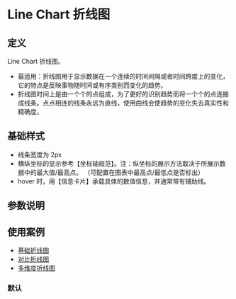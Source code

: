 
# Line Chart 折线图

## 定义

Line Chart 折线图。

- 最适用：折线图用于显示数据在一个连续的时间间隔或者时间跨度上的变化，它的特点是反映事物随时间或有序类别而变化的趋势。
- 折线图时间上是由一个个的点组成，为了更好的识别趋势而将一个个的点连接成线条。点点相连的线条永远为直线，使用曲线会使趋势的变化失去真实性和精确度。

## 基础样式

- 线条宽度为 2px
- 横纵坐标的显示参考【坐标轴规范】。注：纵坐标的展示方法取决于所展示数据中的最大值/最高点。
  （可配置在图表中最高点/最低点是否标出）
- hover 时，用【信息卡片】承载具体的数值信息，并通常带有辅助线。

## 参数说明

<ArgsTable of={Line} />

## 使用案例

- [基础折线图](/story/charts-折线图-line-chart--line-with-one-line)
- [对比折线图](/story/charts-折线图-line-chart--line-with-dash)
- [多维度折线图](/story/charts-折线图-line-chart--line-with-menu)

### 默认
